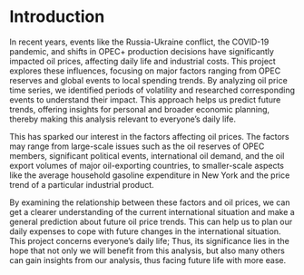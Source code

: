 # Introduction
In recent years, events like the Russia-Ukraine conflict, the COVID-19 pandemic, and shifts in OPEC+ production decisions have significantly impacted oil prices, affecting daily life and industrial costs. This project explores these influences, focusing on major factors ranging from OPEC reserves and global events to local spending trends. By analyzing oil price time series, we identified periods of volatility and researched corresponding events to understand their impact. This approach helps us predict future trends, offering insights for personal and broader economic planning, thereby making this analysis relevant to everyone's daily life. 

This has sparked our interest in the factors affecting oil prices. The factors may range from large-scale issues such as the oil reserves of OPEC members, significant political events, international oil demand, and the oil export volumes of major oil-exporting countries, to smaller-scale aspects like the average household gasoline expenditure in New York and the price trend of a particular industrial product.

By examining the relationship between these factors and oil prices, we can get a clearer understanding of the current international situation and make a general prediction about future oil price trends. This can help us to plan our daily expenses to cope with future changes in the international situation. This project concerns everyone's daily life; Thus, its significance lies in the hope that not only we will benefit from this analysis, but also many others can gain insights from our analysis, thus facing future life with more ease.
